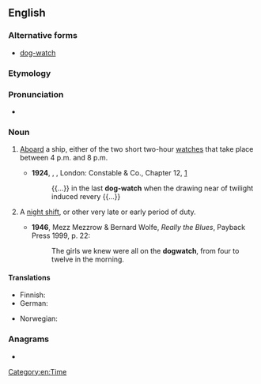 {{also|dog watch}}
==English==
{{wikipedia}}

===Alternative forms===
* [[dog-watch]]

===Etymology===
{{compound|en|dog|watch}}

===Pronunciation===
* {{IPA|en|/ˈdɒɡwɒtʃ/}}

===Noun===
{{en-noun}}

# {{lb|en|nautical}} [[aboard|Aboard]] a ship, either of the two short two-hour [[watches]] that take place between 4 p.m. and 8 p.m.
#* '''1924''', {{w|Herman Melville}}, ''{{w|Billy Budd}}'', London: Constable & Co., Chapter 12, [http://gutenberg.net.au/ebooks06/0608511h.html]
#*: {{...}} in the last '''dog-watch''' when the drawing near of twilight induced revery {{...}}
# {{lb|en|by extension}} A [[night shift]], or other very late or early period of duty.
#* '''1946''', Mezz Mezzrow & Bernard Wolfe, ''Really the Blues'', Payback Press 1999, p. 22:
#*: The girls we knew were all on the '''dogwatch''', from four to twelve in the morning.

====Translations====
{{trans-top|nautical: short watch}}
* Finnish: {{t|fi|iltapäivävahti}}
* German: {{t|de|Hudewache|f}}
{{trans-mid}}
* Norwegian: {{t|no|hundevakt|m}}
{{trans-bottom}}

===Anagrams===
* {{anagrams|en|a=acdghotw|watchdog}}

[[Category:en:Time]]
